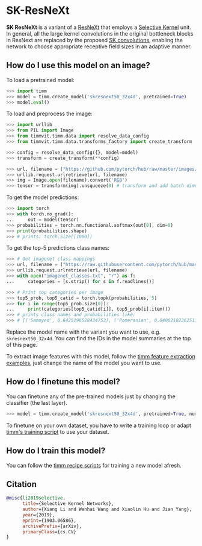 # SK-ResNeXt

**SK ResNeXt** is a variant of a [ResNeXt](https://www.paperswithcode.com/method/resnext) that employs a [Selective Kernel](https://paperswithcode.com/method/selective-kernel) unit. In general, all the large kernel convolutions in the original bottleneck blocks in ResNext are replaced by the proposed [SK convolutions](https://paperswithcode.com/method/selective-kernel-convolution), enabling the network to choose appropriate receptive field sizes in an adaptive manner.

## How do I use this model on an image?

To load a pretrained model:

```py
>>> import timm
>>> model = timm.create_model('skresnext50_32x4d', pretrained=True)
>>> model.eval()
```

To load and preprocess the image:

```py 
>>> import urllib
>>> from PIL import Image
>>> from timmvit.timm.data import resolve_data_config
>>> from timmvit.timm.data.transforms_factory import create_transform

>>> config = resolve_data_config({}, model=model)
>>> transform = create_transform(**config)

>>> url, filename = ("https://github.com/pytorch/hub/raw/master/images/dog.jpg", "dog.jpg")
>>> urllib.request.urlretrieve(url, filename)
>>> img = Image.open(filename).convert('RGB')
>>> tensor = transform(img).unsqueeze(0) # transform and add batch dimension
```

To get the model predictions:

```py
>>> import torch
>>> with torch.no_grad():
...     out = model(tensor)
>>> probabilities = torch.nn.functional.softmax(out[0], dim=0)
>>> print(probabilities.shape)
>>> # prints: torch.Size([1000])
```

To get the top-5 predictions class names:

```py
>>> # Get imagenet class mappings
>>> url, filename = ("https://raw.githubusercontent.com/pytorch/hub/master/imagenet_classes.txt", "imagenet_classes.txt")
>>> urllib.request.urlretrieve(url, filename) 
>>> with open("imagenet_classes.txt", "r") as f:
...     categories = [s.strip() for s in f.readlines()]

>>> # Print top categories per image
>>> top5_prob, top5_catid = torch.topk(probabilities, 5)
>>> for i in range(top5_prob.size(0)):
...     print(categories[top5_catid[i]], top5_prob[i].item())
>>> # prints class names and probabilities like:
>>> # [('Samoyed', 0.6425196528434753), ('Pomeranian', 0.04062102362513542), ('keeshond', 0.03186424449086189), ('white wolf', 0.01739676296710968), ('Eskimo dog', 0.011717947199940681)]
```

Replace the model name with the variant you want to use, e.g. `skresnext50_32x4d`. You can find the IDs in the model summaries at the top of this page.

To extract image features with this model, follow the [timm feature extraction examples](../feature_extraction), just change the name of the model you want to use.

## How do I finetune this model?

You can finetune any of the pre-trained models just by changing the classifier (the last layer).

```py
>>> model = timm.create_model('skresnext50_32x4d', pretrained=True, num_classes=NUM_FINETUNE_CLASSES)
```
To finetune on your own dataset, you have to write a training loop or adapt [timm's training
script](https://github.com/rwightman/pytorch-image-models/blob/master/train.py) to use your dataset.

## How do I train this model?

You can follow the [timm recipe scripts](../scripts) for training a new model afresh.

## Citation

```BibTeX
@misc{li2019selective,
      title={Selective Kernel Networks}, 
      author={Xiang Li and Wenhai Wang and Xiaolin Hu and Jian Yang},
      year={2019},
      eprint={1903.06586},
      archivePrefix={arXiv},
      primaryClass={cs.CV}
}
```

<!--
Type: model-index
Collections:
- Name: SKResNeXt
  Paper:
    Title: Selective Kernel Networks
    URL: https://paperswithcode.com/paper/selective-kernel-networks
Models:
- Name: skresnext50_32x4d
  In Collection: SKResNeXt
  Metadata:
    FLOPs: 5739845824
    Parameters: 27480000
    File Size: 110340975
    Architecture:
    - Convolution
    - Dense Connections
    - Global Average Pooling
    - Grouped Convolution
    - Max Pooling
    - Residual Connection
    - Selective Kernel
    - Softmax
    Tasks:
    - Image Classification
    Training Data:
    - ImageNet
    Training Resources: 8x GPUs
    ID: skresnext50_32x4d
    LR: 0.1
    Epochs: 100
    Layers: 50
    Crop Pct: '0.875'
    Momentum: 0.9
    Batch Size: 256
    Image Size: '224'
    Weight Decay: 0.0001
    Interpolation: bicubic
  Code: https://github.com/rwightman/pytorch-image-models/blob/a7f95818e44b281137503bcf4b3e3e94d8ffa52f/timm/models/sknet.py#L210
  Weights: https://github.com/rwightman/pytorch-image-models/releases/download/v0.1-weights/skresnext50_ra-f40e40bf.pth
  Results:
  - Task: Image Classification
    Dataset: ImageNet
    Metrics:
      Top 1 Accuracy: 80.15%
      Top 5 Accuracy: 94.64%
-->